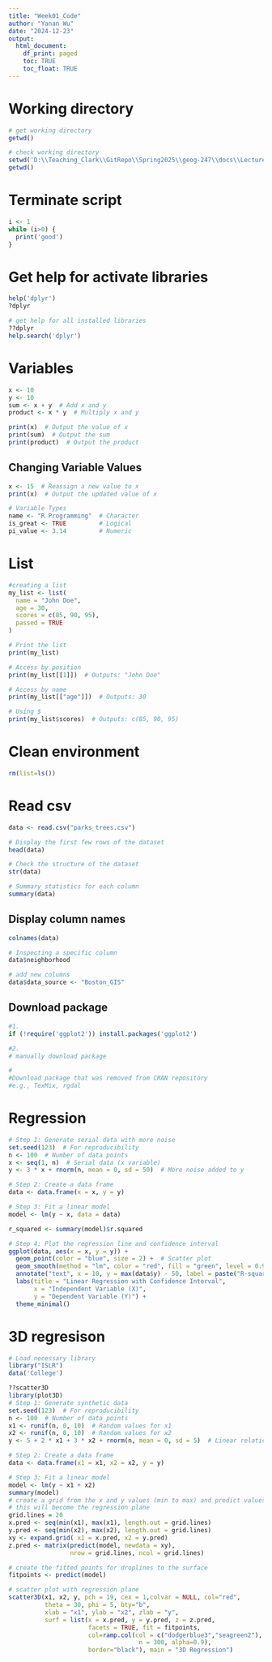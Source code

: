 ```yaml
---
title: "Week01_Code"
author: "Yanan Wu"
date: "2024-12-23"
output:
  html_document:
    df_print: paged
    toc: TRUE
    toc_float: TRUE
---
```


# Working directory
```r
# get working directory
getwd()

# check working directory
setwd('D:\\Teaching_Clark\\GitRepo\\Spring2025\\geog-247\\docs\\Lectures\\Week01')
getwd()
```

# Terminate script
```r
i <- 1
while (i>0) {
  print('good')
}
```

# Get help for activate libraries
```r
help('dplyr')
?dplyr

# get help for all installed libraries
??dplyr
help.search('dplyr')
```

# Variables
```r
x <- 10 
y <- 10 
sum <- x + y  # Add x and y
product <- x * y  # Multiply x and y

print(x)  # Output the value of x
print(sum)  # Output the sum
print(product)  # Output the product
```

## Changing Variable Values
```r
x <- 15  # Reassign a new value to x
print(x)  # Output the updated value of x

# Variable Types
name <- "R Programming"  # Character
is_great <- TRUE         # Logical
pi_value <- 3.14         # Numeric
```

# List
```r
#creating a list
my_list <- list(
  name = "John Doe",
  age = 30,
  scores = c(85, 90, 95),
  passed = TRUE
)

# Print the list
print(my_list)

# Access by position
print(my_list[[1]])  # Outputs: "John Doe"

# Access by name
print(my_list[["age"]])  # Outputs: 30

# Using $
print(my_list$scores)  # Outputs: c(85, 90, 95)
```

# Clean environment
```r
rm(list=ls())
```

# Read csv
```r
data <- read.csv("parks_trees.csv")

# Display the first few rows of the dataset
head(data)

# Check the structure of the dataset
str(data)

# Summary statistics for each column
summary(data)
```

## Display column names
```r
colnames(data)

# Inspecting a specific column
data$neighborhood

# add new columns
data$data_source <- "Boston_GIS"
```

## Download package

```r
#1. 
if (!require('ggplot2')) install.packages('ggplot2')

#2.
# manually download package

#
#Download package that was removed from CRAN repository
#e.g., TexMix, rgdal
```

# Regression

```r
# Step 1: Generate serial data with more noise
set.seed(123)  # For reproducibility
n <- 100  # Number of data points
x <- seq(1, n)  # Serial data (x variable)
y <- 3 * x + rnorm(n, mean = 0, sd = 50)  # More noise added to y

# Step 2: Create a data frame
data <- data.frame(x = x, y = y)

# Step 3: Fit a linear model
model <- lm(y ~ x, data = data)

r_squared <- summary(model)$r.squared

# Step 4: Plot the regression line and confidence interval
ggplot(data, aes(x = x, y = y)) +
  geom_point(color = "blue", size = 2) +  # Scatter plot
  geom_smooth(method = "lm", color = "red", fill = "green", level = 0.95) +  # Regression line with 95% CI
  annotate("text", x = 10, y = max(data$y) - 50, label = paste("R-squared = ", round(r_squared, 2)), size = 5, color = "darkred") +
  labs(title = "Linear Regression with Confidence Interval",
       x = "Independent Variable (X)",
       y = "Dependent Variable (Y)") +
  theme_minimal()
```

# 3D regresison

```r
# Load necessary library
library("ISLR")
data('College')

??scatter3D
library(plot3D)
# Step 1: Generate synthetic data
set.seed(123)  # For reproducibility
n <- 100  # Number of data points
x1 <- runif(n, 0, 10)  # Random values for x1
x2 <- runif(n, 0, 10)  # Random values for x2
y <- 5 + 2 * x1 + 3 * x2 + rnorm(n, mean = 0, sd = 5)  # Linear relationship with noise

# Step 2: Create a data frame
data <- data.frame(x1 = x1, x2 = x2, y = y)

# Step 3: Fit a linear model
model <- lm(y ~ x1 + x2)
summary(model)
# create a grid from the x and y values (min to max) and predict values for every point
# this will become the regression plane
grid.lines = 20
x.pred <- seq(min(x1), max(x1), length.out = grid.lines)
y.pred <- seq(min(x2), max(x2), length.out = grid.lines)
xy <- expand.grid( x1 = x.pred, x2 = y.pred)
z.pred <- matrix(predict(model, newdata = xy), 
                 nrow = grid.lines, ncol = grid.lines)

# create the fitted points for droplines to the surface
fitpoints <- predict(model)

# scatter plot with regression plane
scatter3D(x1, x2, y, pch = 19, cex = 1,colvar = NULL, col="red", 
          theta = 30, phi = 5, bty="b",
          xlab = "x1", ylab = "x2", zlab = "y",  
          surf = list(x = x.pred, y = y.pred, z = z.pred,  
                      facets = TRUE, fit = fitpoints,
                      col=ramp.col(col = c("dodgerblue3","seagreen2"),
                                    n = 300, alpha=0.9), 
                      border="black"), main = "3D Regression")
```





